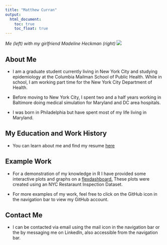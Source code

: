 ```yaml
---
title: "Matthew Curran"
output: 
  html_document:
    toc: true
    toc_float: true
---
```


_Me (left) with my girlfriend Madeline Heckman (right)_
![](images/Me.JPG)

## About Me

* I am a graduate student currently living in New York City and studying epidemiology at the Columbia Mailman School of Public Health. While in school, I am working part time for the New York City Department of Health.

* Before moving to New York City, I spent two and a half years working in Baltimore doing medical simulation for Maryland and DC area hospitals.

* I was born in Philadelphia but have spent most of my life living in Maryland.

## My Education and Work History

* You can learn about me and find my resume [here](about.html)

## Example Work

* For a demonstration of my knowledge in R I have provided some interactive plots and graphs on a [flexdashboard.](flexdashboard.html) These plots were created using an NYC Restaraunt Inspection Dataset.

* For more examples of my work, feel free to click on the GitHub icon in the navigation bar to view my GitHub account.

## Contact Me

* I can be contacted via email using the mail icon in the navigation bar or the by messaging me on LinkedIn, also accessible from the navigation bar.







